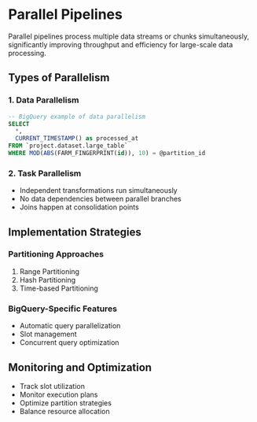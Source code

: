 # Parallel Pipelines

Parallel pipelines process multiple data streams or chunks simultaneously, significantly improving throughput and efficiency for large-scale data processing.

## Types of Parallelism

### 1. Data Parallelism
```sql
-- BigQuery example of data parallelism
SELECT 
  *,
  CURRENT_TIMESTAMP() as processed_at
FROM `project.dataset.large_table`
WHERE MOD(ABS(FARM_FINGERPRINT(id)), 10) = @partition_id
```

### 2. Task Parallelism
- Independent transformations run simultaneously
- No data dependencies between parallel branches
- Joins happen at consolidation points

## Implementation Strategies

### Partitioning Approaches
1. Range Partitioning
2. Hash Partitioning
3. Time-based Partitioning

### BigQuery-Specific Features
- Automatic query parallelization
- Slot management
- Concurrent query optimization

## Monitoring and Optimization

- Track slot utilization
- Monitor execution plans
- Optimize partition strategies
- Balance resource allocation